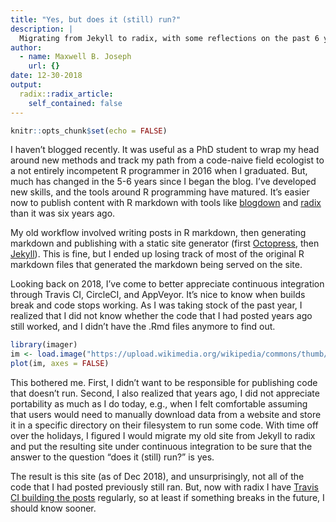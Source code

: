 ```yaml
---
title: "Yes, but does it (still) run?"
description: |
  Migrating from Jekyll to radix, with some reflections on the past 6 years.
author:
  - name: Maxwell B. Joseph
    url: {}
date: 12-30-2018
output:
  radix::radix_article:
    self_contained: false
---
```


```r
knitr::opts_chunk$set(echo = FALSE)
```

I haven't blogged recently.
It was useful as a PhD student to wrap my head around new 
methods and track my path from a code-naive field ecologist to a 
not entirely incompetent R programmer in 2016 when I graduated. 
But, much has changed in the 5-6 years since I began the blog. 
I've developed new skills, and the tools around R programming have matured.
It's easier now to publish content with R markdown
with tools like [blogdown](https://github.com/rstudio/blogdown) and 
[radix](https://github.com/rstudio/radix) than it was six years ago. 

My old workflow involved writing posts in R markdown, then generating markdown
and publishing with a static site generator (first
[Octopress](https://github.com/imathis/octopress), then
[Jekyll](https://github.com/jekyll/jekyll)). 
This is fine, but I ended up losing track of most of the original R markdown
files that generated the markdown being served on the site.

Looking back on 2018, I've come to better appreciate 
continuous integration through Travis CI, CircleCI, and AppVeyor.
It's nice to know when builds break and code stops working. 
As I was taking stock of the past year, I realized that I did not know whether 
the code that I had posted years ago still worked, and I didn't have the .Rmd
files anymore to find out.

```r
library(imager)
im <- load.image("https://upload.wikimedia.org/wikipedia/commons/thumb/5/57/Abandoned_Car_%28155561965%29.jpeg/1280px-Abandoned_Car_%28155561965%29.jpeg")
plot(im, axes = FALSE)
```

This bothered me. 
First, I didn't want to be responsible for publishing code that doesn't run. 
Second, I also realized that years ago, I did not appreciate
portability as much as I do today, e.g., 
when I felt comfortable assuming that users would need to manually download
data from a website and store it in a specific directory on their filesystem 
to run some code. 
With time off over the holidays, I figured I would migrate my old site from 
Jekyll to radix and put the resulting site under continuous integration to 
be sure that the answer to the question "does it (still) run?" is yes.

The result is this site (as of Dec 2018), and unsurprisingly, not all of the 
code that I had posted previously still ran. 
But, now with radix I have 
[Travis CI building the posts](https://travis-ci.org/mbjoseph/mbjoseph.github.io) 
regularly, so at least if something breaks in the future, I should know sooner.

